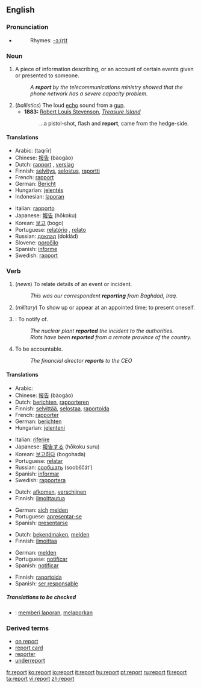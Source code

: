 ==English==

===Pronunciation===
*{{audio|en-us-report.ogg|Audio (US)}}
*:Rhymes: [[Rhymes:English:-ɔː(r)t|-ɔː(r)t]]

===Noun===
{{en-noun}}

# A piece of information describing, or an account of certain events given or presented to someone.
#:''A '''report''' by the telecommunications ministry showed that the phone network has a severe capacity problem.''
# (''ballistics'') The loud [[echo]] sound from a [[gun]].
#*'''1883:''' [[w:Robert Louis Stevenson|Robert Louis Stevenson]], ''[[w:Treasure Island|Treasure Island]]''
#*: ...a pistol-shot, flash and '''report''', came from the hedge-side.

====Translations====
{{trans-top|information describing events}}
*Arabic: {{ARchar|[[تقرير]]}} (taqrīr)
*Chinese: [[报告]] (bàogào)
*Dutch: [[rapport]] {{n}}, [[verslag]] {{n}}
*Finnish: [[selvitys]], [[selostus]], [[raportti]]
*French: [[rapport]] {{m}}
*German: [[Bericht]] {{m}}
*Hungarian: [[jelentés]]
*Indonesian: [[laporan]]
{{trans-mid}}
*Italian: [[rapporto]] {{m}}
*Japanese: [[報告]] (hōkoku)
*Korean: [[보고]] (bogo)
*Portuguese: [[relatório]] {{m}}, [[relato]] {{m}}
*Russian: [[доклад]] (doklád) {{m}}
*Slovene: [[poročilo]] {{n}}
*Spanish: [[informe]] {{m}}
*Swedish: [[rapport]] {{c}}
{{trans-bottom}}

===Verb===
{{en-verb}}

# {{intransitive}} (''news'') To relate details of an event or incident.
#:''This was our correspondent '''reporting''' from Baghdad, Iraq.''
# {{intransitive}} (''military'') To show up or appear at an appointed time; to present oneself.
# {{transitive}}: To notify of.
#:''The nuclear plant '''reported''' the incident to the authorities.''
#:''Riots have been '''reported''' from a remote province of the country.''
#To be accountable.
#:''The financial director '''reports''' to the CEO''

====Translations====
{{trans-top|to relate event}}
*Arabic: {{ARchar|[[وصف]]}} {{IPAchar|(wáʂafa)}}
*Chinese: [[报告]] (bàogào)
*Dutch: [[berichten]], [[rapporteren]]
*Finnish: [[selvittää]], [[selostaa]], [[raportoida]]
*French: [[rapporter]]
*German: [[berichten]]
*Hungarian: [[jelenteni]]
{{trans-mid}}
*Italian: [[riferire]]
*Japanese: [[報告]]する (hōkoku suru)
*Korean: [[보고하다]] (bogohada)
*Portuguese: [[relatar]]
*Russian: [[сообщать]] (soobščát’)
*Spanish: [[informar]]
*Swedish: [[rapportera]]
{{trans-bottom}}

{{trans-top|appear or present oneself}}
*Dutch: [[afkomen]], [[verschijnen]]
*Finnish: [[ilmoittautua]]
{{trans-mid}}
*German: [[sich]] [[melden]]
*Portuguese: [[apresentar-se]]
*Spanish: [[presentarse]]
{{trans-bottom}}

{{trans-top|to notify}}
*Dutch: [[bekendmaken]], [[melden]]
*Finnish: [[ilmoittaa]]
{{trans-mid}}
*German: [[melden]]
*Portuguese: [[notificar]]
*Spanish: [[notificar]]
{{trans-bottom}}

{{trans-top|to be accountable}}
*Finnish: [[raportoida]]
*Spanish: [[ser responsable]]
{{trans-mid}}
{{trans-bottom}}

=====Translations to be checked=====
{{checktrans}}
{{top}}
*{{ttbc|Indonesian}}: [[memberi laporan]], [[melaporkan]]
{{bottom}}

===Derived terms===
*[[on report]]
*[[report card]]
*[[reporter]]
*[[underreport]]

[[fr:report]]
[[ko:report]]
[[io:report]]
[[it:report]]
[[hu:report]]
[[pt:report]]
[[ru:report]]
[[fi:report]]
[[ta:report]]
[[vi:report]]
[[zh:report]]